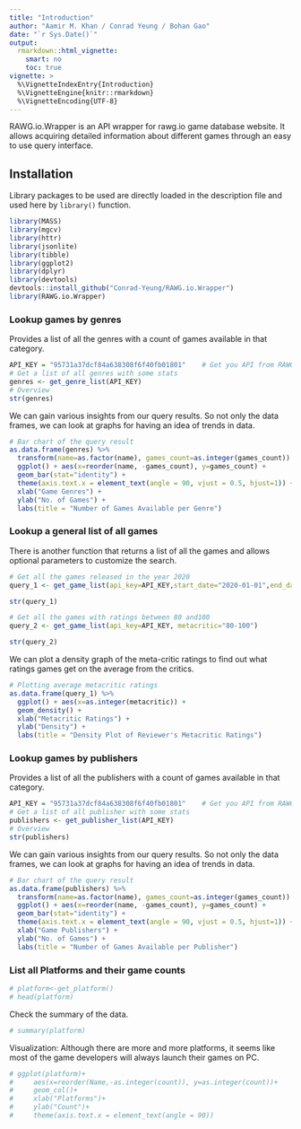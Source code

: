 ```yaml
---
title: "Introduction"
author: "Aamir M. Khan / Conrad Yeung / Bohan Gao"
date: "`r Sys.Date()`"
output: 
  rmarkdown::html_vignette:
    smart: no
    toc: true
vignette: >
  %\VignetteIndexEntry{Introduction}
  %\VignetteEngine{knitr::rmarkdown}
  %\VignetteEncoding{UTF-8}
---
```


RAWG.io.Wrapper is an API wrapper for rawg.io game database website. It allows acquiring detailed information about different games through an easy to use query interface.

## Installation

Library packages to be used are directly loaded in the description file and used here by `library()` function.


```r
library(MASS)
library(mgcv)
library(httr)
library(jsonlite)
library(tibble)
library(ggplot2)
library(dplyr)
library(devtools)
devtools::install_github("Conrad-Yeung/RAWG.io.Wrapper")
library(RAWG.io.Wrapper)
``` 


### Lookup games by genres

Provides a list of all the genres with a count of games available in that category.

```r
API_KEY = "95731a37dcf84a638308f6f40fb01801"    # Get you API from RAWG
# Get a list of all genres with some stats
genres <- get_genre_list(API_KEY)
# Overview
str(genres)
```

We can gain various insights from our query results. So not only the data frames, we can look at graphs for having an idea of trends in data.
```r
# Bar chart of the query result
as.data.frame(genres) %>% 
  transform(name=as.factor(name), games_count=as.integer(games_count)) %>%
  ggplot() + aes(x=reorder(name, -games_count), y=games_count) +
  geom_bar(stat="identity") +
  theme(axis.text.x = element_text(angle = 90, vjust = 0.5, hjust=1)) +
  xlab("Game Genres") +
  ylab("No. of Games") +
  labs(title = "Number of Games Available per Genre")
```


### Lookup a general list of all games

There is another function that returns a list of all the games and allows optional parameters to customize the search.

```r
# Get all the games released in the year 2020
query_1 <- get_game_list(api_key=API_KEY,start_date="2020-01-01",end_date="2020-12-31")

str(query_1)
```

```r

# Get all the games with ratings between 80 and100
query_2 <- get_game_list(api_key=API_KEY, metacritic="80-100")

str(query_2)
```


We can plot a density graph of the meta-critic ratings to find out what ratings games get on the average from the critics.

```r
# Plotting average metacritic ratings
as.data.frame(query_1) %>% 
  ggplot() + aes(x=as.integer(metacritic)) +
  geom_density() +
  xlab("Metacritic Ratings") +
  ylab("Density") +
  labs(title = "Density Plot of Reviewer's Metacritic Ratings")
```

### Lookup games by publishers

Provides a list of all the publishers with a count of games available in that category.

```r
API_KEY = "95731a37dcf84a638308f6f40fb01801"    # Get you API from RAWG
# Get a list of all publisher with some stats
publishers <- get_publisher_list(API_KEY)
# Overview
str(publishers)
```

We can gain various insights from our query results. So not only the data frames, we can look at graphs for having an idea of trends in data.
```r
# Bar chart of the query result
as.data.frame(publishers) %>% 
  transform(name=as.factor(name), games_count=as.integer(games_count)) %>%
  ggplot() + aes(x=reorder(name, -games_count), y=games_count) +
  geom_bar(stat="identity") +
  theme(axis.text.x = element_text(angle = 90, vjust = 0.5, hjust=1)) +
  xlab("Game Publishers") +
  ylab("No. of Games") +
  labs(title = "Number of Games Available per Publisher")
```

### List all Platforms and their game counts
```r
# platform<-get_platform()
# head(platform)
```

Check the summary of the data.
```r
# summary(platform)
```
Visualization: Although there are more and more platforms, it seems like most of the game developers will always launch their games on PC.  
```r
# ggplot(platform)+
#     aes(x=reorder(Name,-as.integer(count)), y=as.integer(count))+
#     geom_col()+
#     xlab("Platforms")+
#     ylab("Count")+
#     theme(axis.text.x = element_text(angle = 90))
```